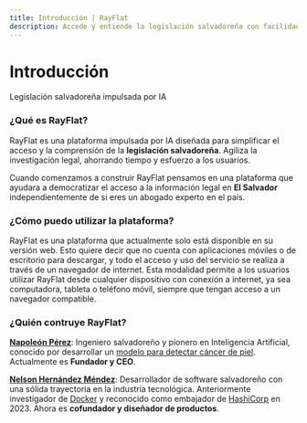 ```yaml
---
title: Introducción | RayFlat
description: Accede y entiende la legislación salvadoreña con facilidad. Nuestra IA simplifica la investigación legal, ahorrándote tiempo y esfuerzo.
---
```


# Introducción

Legislación salvadoreña impulsada por IA

### ¿Qué es RayFlat?

RayFlat es una plataforma impulsada por IA diseñada para simplificar el acceso y la comprensión de la **legislación salvadoreña**. Agiliza la investigación legal, ahorrando tiempo y esfuerzo a los usuarios.

Cuando comenzamos a construir RayFlat pensamos en una plataforma que ayudara a democratizar el acceso a la información legal en **El Salvador** independientemente de si eres un abogado experto en el país.

### ¿Cómo puedo utilizar la plataforma?

RayFlat es una plataforma que actualmente solo está disponible en su versión web. Esto quiere decir que no cuenta con aplicaciones móviles o de escritorio para descargar, y todo el acceso y uso del servicio se realiza a través de un navegador de internet. Esta modalidad permite a los usuarios utilizar RayFlat desde cualquier dispositivo con conexión a internet, ya sea computadora, tableta o teléfono móvil, siempre que tengan acceso a un navegador compatible.

### ¿Quién contruye RayFlat?

[**Napoleón Pérez**](https://www.linkedin.com/in/napo1998): Ingeniero salvadoreño y pionero en Inteligencia Artificial, conocido por desarrollar un [modelo para detectar cáncer de piel](https://www.udb.edu.sv/udb/noticia/graduado-udb-presentara-proyecto-sobre-la-deteccion-del-cancer-en-conferencia-internacional). Actualmente es **Fundador y CEO**.

[**Nelson Hernández Méndez**](https://x.com/nelsonmendezz_): Desarrollador de software salvadoreño con una sólida trayectoria en la industria tecnológica. Anteriormente investigador de [Docker](https://www.docker.com/) y reconocido como embajador de [HashiCorp](https://www.hashicorp.com/) en 2023. Ahora es **cofundador y diseñador de productos**.